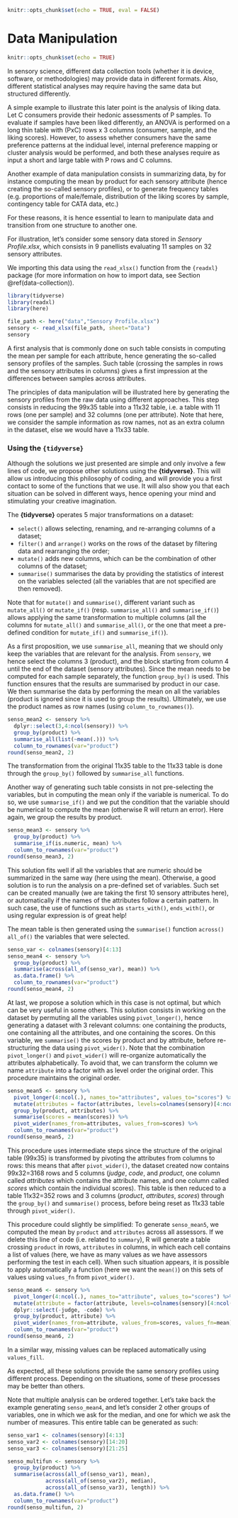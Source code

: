```r
knitr::opts_chunk$set(echo = TRUE, eval = FALSE)
```
# Data Manipulation {#data-manip}

```r
knitr::opts_chunk$set(echo = TRUE)
```

In sensory science, different data collection tools (whether it is device, software, or methodologies) may provide data in different formats. Also, different statistical analyses may require having the same data but structured differently. 

A simple example to illustrate this later point is the analysis of liking data.
Let C consumers provide their hedonic assessments of P samples. To evaluate if samples have been liked differently, an ANOVA is performed on a long thin table with (PxC) rows x 3 columns (consumer, sample, and the liking scores). However, to assess whether consumers have the same preference patterns at the indidual level, internal preference mapping or cluster analysis would be performed, and both these analyses require as input a short and large table with P rows and C columns. 

Another example of data manipulation consists in summarizing data, by for instance computing the mean by product for each sensory attribute (hence creating the so-called sensory profiles), or to generate frequency tables (e.g. proportions of male/female, distribution of the liking scores by sample, contingency table for CATA data, etc.)

For these reasons, it is hence essential to learn to manipulate data and transition from one structure to another one.

For illustration, let's consider some sensory data stored in *Sensory Profile.xlsx*, which consists in 9 panellists evaluating 11 samples on 32 sensory attributes.

We importing this data using the `read_xlsx()` function from the `{readxl}` package (for more information on how to import data, see Section \@ref(data-collection)).

```r
library(tidyverse)
library(readxl)
library(here)

file_path <- here("data","Sensory Profile.xlsx") 
sensory <- read_xlsx(file_path, sheet="Data")
sensory
```

A first analysis that is commonly done on such table consists in computing the mean per sample for each attribute, hence generating the so-called sensory profiles of the samples. Such table (crossing the samples in rows and the sensory attributes in columns) gives a first impression at the differences between samples across attributes. 

The principles of data manipulation will be illustrated here by generating the sensory profiles from the raw data using different approaches. This step consists in reducing the 99x35 table into a 11x32 table, i.e. a table with 11 rows (one per sample) and 32 columns (one per attribute). Note that here, we consider the sample information as row names, not as an extra column in the dataset, else we would have a 11x33 table.

<!-- 
1. Using base R and 'regular' functions
2. `{SensoMineR}`, a package dedicated to sensory analysis
3. A different approach proposed by Hadley Wickham and his team at RStudio using the `{tidyverse}` philosophy, philosophy that we will be adopting throughout this book.

### Using `{base}`

To compute the mean, the `mean()` function is used: It computes the mean across a set of values. Unfortunately, it is not possible to specify a variable to split the mean for the different categories. In other words, applying `mean()` to a variable would provide the grand mean, not the mean per sample.  
To create the sensory profiles, a first possibility consists in filtering the data by product, and computing the mean in each case. The results obtained for each sample are then combined. Although this solution works, it is quite tedious, and we are not going to consider it here. Instead, we propose to combine `mean()` to the `aggregate()` function: `aggregate()` allows performing the same function (here `mean()`) across a set of variables by splitting the results according to one (or more) categorical variables specified by `by`. In our example, such table would be obtained as such:

```r
senso_mean1 <- aggregate(sensory[,4:ncol(sensory)], by=list(sensory[,3]), FUN=mean)
rownames(senso_mean1) <- senso_mean1[,1]
senso_mean1 <- senso_mean1[,-1]
round(senso_mean1, 2)
```

In case we would have replicates and would want to compute the mean across replicates (hence generate a (panelist x sample) x attribute table), we would use `by=c(list(sensory[,1], list(sensory[,2])))`. Many other functions could also be used here: Instead of `mean()`, one could consider `median()`, `min()`, `max()`, or eventually `length()` to evaluate how many scores each samples received.

### Using `{SensoMineR}`

Alternatively to base R, we can also consider the `averagetable()` function from the **{SensoMineR}** package.  Since **{SensoMineR}** is a package dedicated to the analysis of sensory data, it is no surprise that it provides such possibility. In this case, the code would look like the following:

```r
library(SensoMineR)
senso_adjmean1 <- averagetable(sensory, formul="~product+judge", firstvar=4, method="mean")
round(senso_adjmean1, 2)
```

The `averagetable()` has the disadvantage that it can only compute the mean, meaning that this function cannot be provide other statistics such as the median for instance. However, when the dataset contains missing data (visible through empty cells in the data, or invisible through incomplete design), this function allows computing both the arithmetic mean and the adjusted mean[^1] (also known as LS means) through the `method` option (use `method="coeff"` for the adjusted mean). 

[^1]: The adjusted mean (or LS mean) consists in estimating through a model the missing values before computing the mean. When there are no missing data, both the arithmetic mean and the adjusted mean return the same results. 

The adjusted mean can also be obtained from the `SensoMineR::decat()` (which stands for DEscription of CATegories) function, which goes further in the description of the samples since ANOVA and t-tests are also performed. To extract the sensory profiles, the output called `adjmean` is extracted.

```r
senso_adjmean2 <- decat(sensory, formul="~product+judge", firstvar=4, graph=FALSE)$adjmean
round(senso_adjmean2, 2)
```

-->

### Using the `{tidyverse}`

Although the solutions we just presented are simple and only involve a few lines of code, we propose other solutions using the **{tidyverse}**.  This will allow us introducing this philosophy of coding, and will provide you a first contact to some of the functions that we use. It will also show you that each situation can be solved in different ways, hence opening your mind and stimulating your creative imagination.

The **{tidyverse}** operates 5 major transformations on a dataset:

- `select()` allows selecting, renaming, and re-arranging columns of a dataset;
- `filter()` and `arrange()` works on the rows of the dataset by filtering data and rearranging the order;
- `mutate()` adds new columns, which can be the combination of other columns of the dataset;
- `summarise()` summarises the data by providing the statistics of interest on the variables selected (all the variables that are not specified are then removed).

Note that for `mutate()` and `summarise()`, different variant such as `mutate_all()` or `mutate_if()` (resp. `summarise_all()` and `summarise_if()`) allows applying the same transformation to multiple columns (all the columns for `mutate_all()` and `summarise_all()`, or the one that meet a pre-defined condition for `mutate_if()` and `summarise_if()`).

As a first proposition, we use `summarise_all`, meaning that we should only keep the variables that are relevant for the analysis. From `sensory`, we hence select the columns 3 (product), and the block starting from column 4 until the end of the dataset (sensory attributes).
Since the mean needs to be computed for each sample separately, the function `group_by()` is  used. This function ensures that the results are summarised by product in our case. We then summarise the data by performing the mean on all the variables (product is ignored since it is used to group the results).
Ultimately, we use the product names as row names (using `column_to_rownames()`).

```r
senso_mean2 <- sensory %>% 
  dplyr::select(3,4:ncol(sensory)) %>% 
  group_by(product) %>% 
  summarise_all(list(~mean(.))) %>% 
  column_to_rownames(var="product")
round(senso_mean2, 2)
```

The transformation from the original 11x35 table to the 11x33 table is done through the `group_by()` followed by `summarise_all` functions.

Another way of generating such table consists in not pre-selecting the variables, but in computing the mean only if the variable is numerical. To do so, we use `summarise_if()` and we put the condition that the variable should be numerical to compute the mean (otherwise R will return an error). Here again, we group the results by product.

```r
senso_mean3 <- sensory %>% 
  group_by(product) %>% 
  summarise_if(is.numeric, mean) %>% 
  column_to_rownames(var="product")
round(senso_mean3, 2)
```

This solution fits well if all the variables that are numeric should be summarized in the same way (here using the mean). Otherwise, a good solution is to run the analysis on a pre-defined set of variables. Such set can be created manually (we are taking the first 10 sensory attributes here), or automatically if the names of the attributes follow a certain pattern. In such case, the use of functions such as `starts_with()`, `ends_with()`, or using regular expression is of great help!

The mean table is then generated using the `summarise()` function `across()` `all_of()` the variables that were selected.

```r
senso_var <- colnames(sensory)[4:13]
senso_mean4 <- sensory %>% 
  group_by(product) %>% 
  summarise(across(all_of(senso_var), mean)) %>% 
  as.data.frame() %>% 
  column_to_rownames(var="product")
round(senso_mean4, 2)
```

At last, we propose a solution which in this case is not optimal, but which can be very useful in some others. This solution consists in working on the dataset by permuting all the variables using `pivot_longer()`, hence generating a dataset with 3 relevant columns: one containing the products, one containing all the attributes, and one containing the scores. On this variable, we `summarise()` the scores by product and by attribute, before re-structuring the data using `pivot_wider()`.
Note that the combination `pivot_longer()` and `pivot_wider()` will re-organize automatically the attributes alphabetically. To avoid that, we can transform the column we name `attribute` into a factor with as level order the original order. This procedure maintains the original order.

```r
senso_mean5 <- sensory %>% 
  pivot_longer(4:ncol(.), names_to="attributes", values_to="scores") %>% 
  mutate(attributes = factor(attributes, levels=colnames(sensory)[4:ncol(sensory)])) %>% 
  group_by(product, attributes) %>% 
  summarise(scores = mean(scores)) %>% 
  pivot_wider(names_from=attributes, values_from=scores) %>% 
  column_to_rownames(var="product")
round(senso_mean5, 2)
```

This procedure uses intermediate steps since the structure of the original table (99x35) is transformed by pivoting the attributes from columns to rows: this means that after `pivot_wider()`, the dataset created now contains 99x32=3168 rows and 5 columns (*judge*, *code*, and *product*, one column called *attributes* which contains the attribute names, and one column called *scores* which contain the individual scores). This table is then reduced to a table 11x32=352 rows and 3 columns (*product*, *attributes*, *scores*) through the `group_by()` and `summarise()` process, before being reset as 11x33 table through `pivot_wider()`.

This procedure could slightly be simplified: To generate `senso_mean5`, we computed the mean by `product` and `attributes` across all assessors. If we delete this line of code (i.e. related to `summary`), R will generate a table crossing `product` in rows, `attributes` in columns, in which each cell contains a list of values (here, we have as many values as we have assessors performing the test in each cell).
When such situation appears, it is possible to apply automatically a function (here we want the `mean()`) on this sets of values using `values_fn` from `pivot_wider()`.

```r
senso_mean6 <- sensory %>% 
  pivot_longer(4:ncol(.), names_to="attribute", values_to="scores") %>% 
  mutate(attribute = factor(attribute, levels=colnames(sensory)[4:ncol(sensory)])) %>% 
  dplyr::select(-judge, -code) %>% 
  group_by(product, attribute) %>% 
  pivot_wider(names_from=attribute, values_from=scores, values_fn=mean) %>% 
  column_to_rownames(var="product")
round(senso_mean6, 2)
```

In a similar way, missing values can be replaced automatically using `values_fill`.

As expected, all these solutions provide the same sensory profiles using different process. Depending on the situations, some of these processes may be better than others.

Note that multiple analysis can be ordered together. Let's take back the example generating `senso_mean4`, and let's consider 2 other groups of variables, one in which we ask for the median, and one for which we ask the number of measures. This entire table can be generated as such:

```r
senso_var1 <- colnames(sensory)[4:13]
senso_var2 <- colnames(sensory)[14:20]
senso_var3 <- colnames(sensory)[21:25]

senso_multifun <- sensory %>% 
  group_by(product) %>% 
  summarise(across(all_of(senso_var1), mean),
            across(all_of(senso_var2), median),
            across(all_of(senso_var3), length)) %>% 
  as.data.frame() %>% 
  column_to_rownames(var="product")
round(senso_multifun, 2)
```

